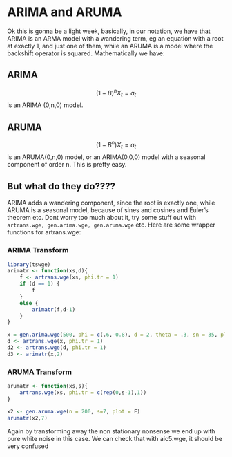 # ARIMA and ARUMA
Ok this is gonna be a light week, basically, in our notation, we have that ARIMA is an ARMA model with a wandering term, eg an equation with a root at exactly 1, and just one of them, while an ARUMA is a model where the backshift operator is squared. Mathematically we have:

## ARIMA
$$(1 - B)^n X_t = a_t$$
is an ARIMA (0,n,0) model.

## ARUMA
$$(1 - B^n) X_t = a_t $$ 
is an ARUMA(0,n,0) model, or an ARIMA(0,0,0) model with a seasonal component of order n. This is pretty easy.

## But what do they do????
ARIMA adds a wandering component, since the root is exactly one, while ARUMA is a seasonal model, because of sines and cosines and Euler's theorem etc. Dont worry too much about it, try some stuff out with `artrans.wge, gen.arima.wge, gen.aruma.wge` etc. Here are some wrapper functions for artrans.wge:

### ARIMA Transform

```r
library(tswge)
arimatr <- function(xs,d){
	f <- artrans.wge(xs, phi.tr = 1)
	if (d == 1) {
		f
	}
	else {
		arimatr(f,d-1)
	}
}

x = gen.arima.wge(500, phi = c(.6,-0.8), d = 2, theta = .3, sn = 35, plot = F)
d <- artrans.wge(x, phi.tr = 1)
d2 <- artrans.wge(d, phi.tr = 1)
d3 <- arimatr(x,2)
```

### ARUMA Transform

```r
arumatr <- function(xs,s){
	artrans.wge(xs, phi.tr = c(rep(0,s-1),1))
}

x2 <- gen.aruma.wge(n = 200, s=7, plot = F)
arumatr(x2,7)
```

Again by transforming away the non stationary nonsense we end up with pure white noise in this case. We can check that with aic5.wge, it should be very confused
